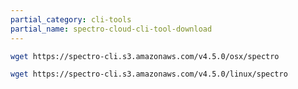 ```yaml
---
partial_category: cli-tools
partial_name: spectro-cloud-cli-tool-download
---
```


<Tabs>

<TabItem label="OSX" value="osx_cli">

<!-- spectro-cli-osx-install -->

```bash
wget https://spectro-cli.s3.amazonaws.com/v4.5.0/osx/spectro
```

</TabItem>

<TabItem label="Linux" value="linux_cli">

<!-- spectro-cli-linux-install -->

```bash
wget https://spectro-cli.s3.amazonaws.com/v4.5.0/linux/spectro
```

</TabItem>

</Tabs>